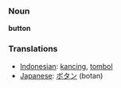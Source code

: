 === Noun ===
'''button'''

=== Translations ===
*[[Indonesian]]: [[kancing]], [[tombol]]
*[[Japanese]]: [[ボタン]] (botan)